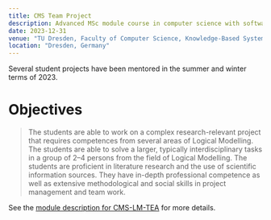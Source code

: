 ```yaml
---
title: CMS Team Project
description: Advanced MSc module course in computer science with software engineering and teamwork focus
date: 2023-12-31
venue: "TU Dresden, Faculty of Computer Science, Knowledge-Based Systems Group"
location: "Dresden, Germany"
---
```


Several student projects have been mentored in the summer and winter terms of 2023.

# Objectives

> The students are able to work on a complex research-relevant
project that requires competences from several areas of Logical
Modelling. The students are able to solve a larger, typically
interdisciplinary tasks in a group of 2–4 persons from the field
of Logical Modelling. The students are proficient in literature
research and the use of scientific information sources. They have
in-depth professional competence as well as extensive
methodological and social skills in project management and team
work.

See the [module description for CMS-LM-TEA](https://tu-dresden.de/ing/informatik/ressourcen/dateien/cms/modullisten/Modulbeschreibungen_2020_EN.pdf?lang=de)
for more details. 